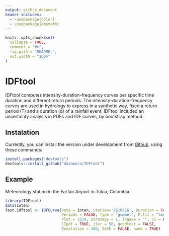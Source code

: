 ```yaml
---
output: github_document
header-includes:
  - \usepackage{color}
  - \usepackage{amsmath}
---
```


<!-- README.md is generated from README.Rmd. Please edit that file -->

```r
knitr::opts_chunk$set(
  collapse = TRUE,
  comment = "#>",
  fig.path = "README-",
  out.width = "100%"
)
```
# IDFtool
IDFtool computes intensity-duration-frequency curves per specific time duration and different return periods. The intensity-duration-frequency curves are used in hydrology to express in a synthetic way, fixed a return period (T) and a duration (d) of a rainfall event. IDFtool included an uncertainty analysis in PDFs and IDF curves, by bootstrap method.

## Instalation
Currently, you can install the version under development from [Github](https://github.com/dazamora/IDFtool), using these commands:

```r
install.packages("devtools")
devtools::install_github("dazamora/IDFtool")
```

## Example
Meteorology station in the Farfan Airport in Tulua, Colombia.
```r
library(IDFtool)
data(inten)
Test.idftool <- IDFCurve(Data = inten, Station='2610516', Duration = FALSE,
                         Periods = FALSE, Type = "gumbel", M.fit = "lmoments",
                         Plot = 1234, Strategy = 1, logaxe = "", CI = FALSE, 
                         CIpdf = TRUE, iter = 50, goodtest = FALSE,
                         Resolution = 300, SAVE = FALSE, name = TRUE)
```

